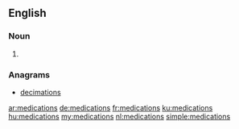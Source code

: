 ==English==

===Noun===
{{head|en}}

# {{plural of|medication}}

===Anagrams===
* [[decimations#English|decimations]]

[[ar:medications]]
[[de:medications]]
[[fr:medications]]
[[ku:medications]]
[[hu:medications]]
[[my:medications]]
[[nl:medications]]
[[simple:medications]]